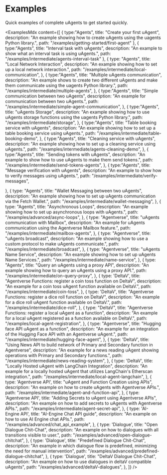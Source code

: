 # Examples

<div className="nx-text-fetch-content">
  Quick examples of complete uAgents to get started quickly.
</div>


<ExamplesMdx 
 content={[
{
    type:"Agents",
    title: "Create your first uAgent",
    description: "An example showing how to create uAgents using the uagents Python library.",
    path: "/examples/getting-started/first-agent"
},
{
    type:"Agents",
    title: "Interval task with uAgents",
    description: "An example to show what an interval task is using uAgents.",
    path: "/examples/intermediate/agents-interval-task"
},
{
    type: "Agents",
    title: "Local Network Interaction",
    description: "An example showing how to set up a local network interaction.",
    path: "/examples/intermediate/local-communication",
},
{
    type:"Agents",
    title: "Multiple uAgents communication",
    description: "An example shows to create two different uAgents and make them communicate using the uagents Python library.",
    path: "/examples/intermediate/multiple-agents",
},
{
    type:"Agents",
    title: "Simple communication between two uAgents",
    description: "An example for communication between two uAgents.",
    path: "/examples/intermediate/simple-agent-communication",
},
{
    type:"Agents",
    title: "uAgents Storage",
    description: "An example showing how to use uAgents storage functions using the uagents Python library.",
    path: "/examples/intermediate/storage",
},
{
    type:"Agents",
    title: "Table booking service with uAgents",
    description: "An example showing how to set up a table booking service using uAgents.",
    path: "/examples/intermediate/table-booking-demo",
},
{
    type:"Agents",
    title: "Cleaning service with uAgents",
    description: "An example showing how to set up a cleaning service using uAgents.",
    path: "/examples/intermediate/agents-cleaning-demo",
},
{
    type:"Agents",
    title: "Sending tokens with uAgents",
    description: "An example to show how to use uAgents to make them send tokens.",
    path: "/examples/intermediate/send-tokens-agents",
},
{
    type:"Agents",
    title: "Message verification with uAgents",
    description: "An example to show how to verify messages using uAgents.",
    path: "/examples/intermediate/verify-messages",

},
{
    type: "Agents",
    title: "Wallet Messaging between two uAgents",
    description: "An example showing how to set up uAgents communication via the Fetch Wallet.",
    path: "/examples/intermediate/wallet-messaging",
},
{
    type: "Agents",
    title: "Asynchronous Loops",
    description: "An example showing how to set up asynchronous loops with uAgents.",
    path: "/examples/advanced/async-loops",
},
{
    type: "Agentverse",
    title: "uAgents communication with Mailbox",
    description: "An example for uAgents communication using the Agentverse Mailbox feature.",
    path: "/examples/intermediate/mailbox-agents",
},
{
    type: "Agentverse",
    title: "uAgents broadcast",
    description: "An example showing how to use a custom protocol to make uAgents communicate.",
    path: "/examples/intermediate/broadcast",
},
{
    type: "Agentverse",
    title: "uAgents Name Service",
    description: "An example showing how to set up uAgents Name Services.",
    path: "/examples/intermediate/name-service",
},
{
    type: "Agents", 
    title: "Query an uAgents using a proxy API",
    description: "An example showing how to query an uAgents using a proxy API.",
    path: "/examples/intermediate/on-query-proxy",
},
{
    type: 'DeltaV',
    title: "Agentverse Functions: register a coin toss function on DeltaV",
    description: "An example for a coin toss uAgent function available on DeltaV.",
    path: "/examples/intermediate/coin-toss",
},
{
    type: 'DeltaV',
    title: "Agentverse Functions: register a dice roll function on DeltaV",
    description: "An example for a dice roll uAgent function available on DeltaV.",
    path: "/examples/intermediate/dice-roll",
},
{
    type: "DeltaV", 
    title: "Agentverse Functions: register a local uAgent as a function",
    description: "An example for a local uAgent registered as a function available on DeltaV.",
    path: "/examples/local-agent-registration",
},
{
    type: "Agentverse",
    title: "Hugging face API uAgent as a function",
    description: "An example for an integration of the Hugging Face API with an Agentverse uAgent.",
    path: "/examples/intermediate/hugging-face-agent",
},
{
    type: 'DeltaV', 
    title: "Using News API to build network of Primary and Secondary function in Agentverse",
    description: "An example for a news reading uAgent showing operations with Primary and Secondary functions.",
    path: "/examples/intermediate/news-reading-system",
},
{
    type: 'DeltaV',
    title: "Locally Hosted uAgent with LangChain Integration",
    description: "An example for a locally hosted uAgent that utilizes LangChain's Etherscan integration.",
    path: "/examples/intermediate/local-agent-langchain",
},
   {
    type: 'Agentverse API',
    title: "uAgent and Function Creation using APIs",
    description: "An example on how to create uAgents with Agentverse APIs.",
    path: "/examples/intermediate/agent-and-function-api",
},
        {
    type: 'Agentverse API',
    title: "Adding Secrets to uAgent using Agentverse APIs",
    description: "An example on how to add secrets to uAgents with Agentverse APIs.",
    path: "/examples/intermediate/agent-secret-api",
},
        {
    type: 'AI-Engine API',
    title: "AI-Engine Chat API guide",
    description: "An example on how to use AI Engine chat APIs.",
    path: "/examples/advanced/chat_api_example",
},
        {
    type: 'Dialogue',
    title: "Open Dialogue Chit-Chat",
    description: "An example on how to dialogues with all transitions visible to user.",
    path: "/examples/advanced/open-dialogue-chitchat",
},
        {
    type: 'Dialogue',
    title: "Predefined Dialogue Chit-Chat",
    description: "An example in which dialogue flow is predefined, minimizing the need for manual intervention",
    path: "/examples/advanced/predefined-dialogue-chitchat",
},
{
    type: 'Dialogue',
    title: "DeltaV Dialogue Chit-Chat",
    description: "An example on how to use dialogues in deltaV compatible uAgents",
    path: "/examples/advanced/deltaV-dialogues",
},
]}
/>
<div className="nx-mb-8"></div>
